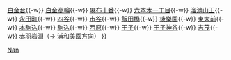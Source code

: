 {{鐵道路線
| 模板名稱 = 南北線 (東京地下鐵)
| 名稱 = [[File:Logo of Tokyo Metro Namboku Line.svg|20px|N]] [[東京地下鐵]][[南北線 (東京地下鐵)|南北線]] 
| 代表色 = {{东京地下铁颜色|N|s}}
| 車站列表 = （[[Template:目黑線|日吉方向]] ←） [[目黑站|目黑]]{{-w}} [[白金台站|白金台]]{{-w}} [[白金高輪站|白金高輪]]{{-w}} [[麻布十番站|麻布十番]]{{-w}} [[六本木一丁目站|六本木一丁目]]{{-w}} [[溜池山王站|溜池山王]]{{-w}} [[永田町站|永田町]]{{-w}} [[四谷站|四谷]]{{-w}} [[市谷站|市谷]]{{-w}} [[飯田橋站|飯田橋]]{{-w}} [[後樂園站|後樂園]]{{-w}} [[東大前站|東大前]]{{-w}} [[本駒込站|本駒込]]{{-w}} [[駒込站|駒込]]{{-w}} [[西原站 (東京都)|西原]]{{-w}} [[王子站|王子]]{{-w}} [[王子神谷站|王子神谷]]{{-w}} [[志茂站|志茂]]{{-w}} [[赤羽岩淵站|赤羽岩淵]]（→ [[Template:埼玉高速鐵道線|浦和美園方向]]）
}}<noinclude>
[[Category:東京地下鐵路線模板|Nan]]
</noinclude>